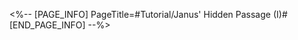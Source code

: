 <%-- [PAGE_INFO]
PageTitle=#Tutorial/Janus' Hidden Passage (I)#
[END_PAGE_INFO] --%>
{{Tutorial
|sort      = 630401
|title     = Janus' Hidden Passage (I)
|subtitle  = 
|type      = Adventure
|about     = 
|image1    = Tutorial Janus' Hidden Passage (I) 1.png{{subst:void|<!--$UPLOAD:<<SpriteOutput/TutorialPic/TutorialPage_FastMoveGuide.png>-<Tutorial Janus' Hidden Passage (I) 1.png>-<Tutorial Files>>-->}}
|text1     = Rotate the clues and assemble the pattern. Once the {{Color|h|nobold=1|progress bar is full}}, you can {{Color|h|nobold=1|quickly move to the target}}.
}}